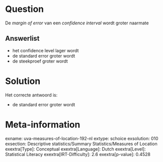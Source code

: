 Question
========

De *margin of error* van een *confidence interval* wordt groter naarmate

Answerlist
----------

* het confidence level lager wordt
* de standard error groter wordt
* de steekproef groter wordt

Solution
========

Het correcte antwoord is: 

* de standard error groter wordt

Meta-information
================
exname: uva-measures-of-location-192-nl
extype: schoice
exsolution: 010
exsection: Descriptive statistics/Summary Statistics/Measures of Location
exextra[Type]: Conceptual
exextra[Language]: Dutch
exextra[Level]: Statistical Literacy
exextra[IRT-Difficulty]: 2.6
exextra[p-value]: 0.4528
